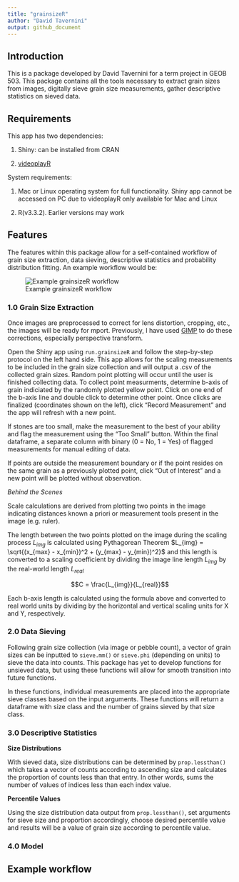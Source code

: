 ```yaml
---
title: "grainsizeR"
author: "David Tavernini"
output: github_document
---
```



## Introduction

This is a package developed by David Tavernini for a term project in GEOB 503. This package contains all the tools necessary to extract grain sizes from images, digitally sieve grain size measurements, gather descriptive statistics on sieved data.

## Requirements

This app has two dependencies:

1. Shiny: can be installed from CRAN

2. [videoplayR](http://rpubs.com/sjmgarnier/videoplayR)

System requirements:

1. Mac or Linux operating system for full functionality. Shiny app cannot be accessed on PC due to videoplayR only available for Mac and Linux

2. R(v3.3.2). Earlier versions may work


## Features

The features within this package allow for a self-contained workflow of grain size extraction, data sieving, descriptive statistics and probability distribution fitting. An example workflow would be:

![Example grainsizeR workflow](img/flowchart.png)

### 1.0 Grain Size Extraction

Once images are preprocessed to correct for lens distortion, cropping, etc., the images will be ready for mport. Previously, I have used [GIMP](https://www.gimp.org/downloads/) to do these corrections, especially perspective transform.

Open the Shiny app using `run.grainsizeR` and follow the step-by-step protocol on the left hand side. This app allows for the scaling measurements to be included in the grain size collection and will output a .csv of the collected grain sizes. Random point plotting will occur until the user is finished collecting data. To collect point measurments, determine b-axis of grain indiciated by the randomly plotted yellow point. Click on one end of the b-axis line and double click to determine other point. Once clicks are finalized (coordinates shown on the left), click "Record Measurement" and the app will refresh with a new point.

If stones are too small, make the measurement to the best of your ability and flag the measurement using the "Too Small" button. Within the final dataframe, a separate column with binary (0 = No, 1 = Yes) of flagged measurements for manual editing of data.

If points are outside the measurement boundary or if the point resides on the same grain as a previously plotted point, click "Out of Interest" and a new point will be plotted without observation.

*Behind the Scenes*

Scale calculations are derived from plotting two points in the image indicating distances known a priori or measurement tools present in the image (e.g. ruler). 

The length between the two points plotted on the image during the scaling process $L_{img}$ is calculated using Pythagorean Theorem $L_{img} = \sqrt{(x_{max} - x_{min})^2 + (y_{max} - y_{min})^2}$ and this length is converted to a scaling coefficient by dividing the image line length $L_{img}$ by the real-world length $L_{real}$

$$C = \frac{L_{img}}{L_{real}}$$

Each b-axis length is calculated using the formula above and converted to real world units by dividing by the horizontal and vertical scaling units for X and Y, respectively.

### 2.0 Data Sieving

Following grain size collection (via image or pebble count), a vector of grain sizes can be inputted to `sieve.mm()` or `sieve.phi` (depending on units) to sieve the data into counts. This package has yet to develop functions for unsieved data, but using these functions will allow for smooth transition into future functions.

In these functions, individual measurements are placed into the appropriate sieve classes based on the input arguments. These functions will return a dataframe with size class and the number of grains sieved by that size class. 

### 3.0 Descriptive Statistics

**Size Distributions**

With sieved data, size distributions can be determined by `prop.lessthan()` which takes a vector of counts according to ascending size and calculates the proportion of counts less than that entry. In other words, sums the number of values of indices less than  each index value.

**Percentile Values**

Using the size distribution data output from `prop.lessthan()`, set arguments for sieve size and proportion accordingly, choose desired percentile value and results will be a value of grain size according to percentile value.

### 4.0 Model

## Example workflow
